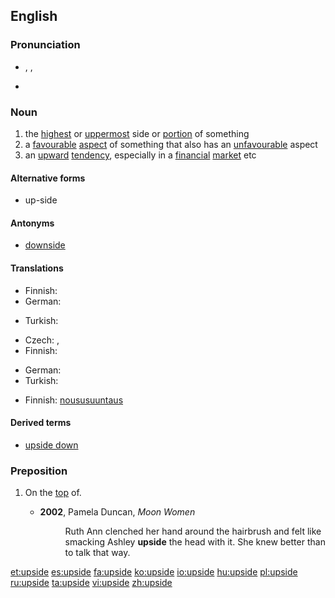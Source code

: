==English==
{{wikipedia}}

===Pronunciation===
* {{enPR|ŭpʹsīd'}}, {{IPA|/ˈʌpˌsaɪd/}}, {{X-SAMPA|/"Vp%saId/}}
* {{audio|en-us-upside.ogg|Audio (US)}}

===Noun===
{{en-noun}}

# the [[highest]] or [[uppermost]] side or [[portion]] of something
# a [[favourable]] [[aspect]] of something that also has an [[unfavourable]] aspect
# an [[upward]] [[tendency]], especially in a [[financial]] [[market]] etc

====Alternative forms====
* up-side

====Antonyms====
* [[downside]]

====Translations====
{{trans-top|the highest or uppermost side or portion of something}}
* Finnish: {{t-|fi|yläpuoli}}
* German: {{t-|de|Oberseite|f}}
{{trans-mid}}
* Turkish: {{t-|tr|üst taraf}}
{{trans-bottom}}

{{trans-top|a favourable aspect of something that also has an unfavourable aspect}}
* Czech: {{t+|cs|výhoda}}, {{t-|cs|klad}}
* Finnish: {{t-|fi|hyvä puoli}}
{{trans-mid}}
* German: {{t+|de|Vorteil|m}}
* Turkish: {{t+|tr|avantaj}}
{{trans-bottom}}

{{trans-top|an upward tendency, especially in a financial market etc}}
* Finnish: [[noususuuntaus]]
{{trans-mid}}
{{trans-bottom}}

====Derived terms====
* [[upside down]]

===Preposition===
{{en-prep}}

# {{context|informal|lang=en}} On the [[top]] of.
#* '''2002''', Pamela Duncan, ''Moon Women''
#*: Ruth Ann clenched her hand around the hairbrush and felt like smacking Ashley '''upside''' the head with it. She knew better than to talk that way.

[[et:upside]]
[[es:upside]]
[[fa:upside]]
[[ko:upside]]
[[io:upside]]
[[hu:upside]]
[[pl:upside]]
[[ru:upside]]
[[ta:upside]]
[[vi:upside]]
[[zh:upside]]